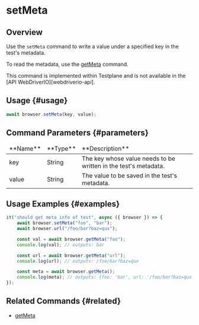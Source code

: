 
# setMeta

## Overview

Use the `setMeta` command to write a value under a specified key in the test's metadata.

To read the metadata, use the [getMeta](../getMeta) command.

<Admonition type="info">
    This command is implemented within Testplane and is not available in the [API
    WebDriverIO][webdriverio-api].
</Admonition>

## Usage {#usage}

```javascript
await browser.setMeta(key, value);
```

## Command Parameters {#parameters}

<table>
<thead>
<tr><td>**Name**</td><td>**Type**</td><td>**Description**</td></tr>
</thead>
<tbody>
<tr><td>key</td><td>String</td><td>The key whose value needs to be written in the test's metadata.</td></tr>
<tr><td>value</td><td>String</td><td>The value to be saved in the test's metadata.</td></tr>

</tbody>
</table>

## Usage Examples {#examples}

```javascript
it("should get meta info of test", async ({ browser }) => {
    await browser.setMeta("foo", "bar");
    await browser.url("/foo/bar?baz=qux");

    const val = await browser.getMeta("foo");
    console.log(val); // outputs: bar

    const url = await browser.getMeta("url");
    console.log(url); // outputs: /foo/bar?baz=qux

    const meta = await browser.getMeta();
    console.log(meta); // outputs: {foo: 'bar', url: '/foo/bar?baz=qux'}
});
```

## Related Commands {#related}

-   [getMeta](../getMeta)

[webdriverio-api]: https://webdriver.io/docs/api
